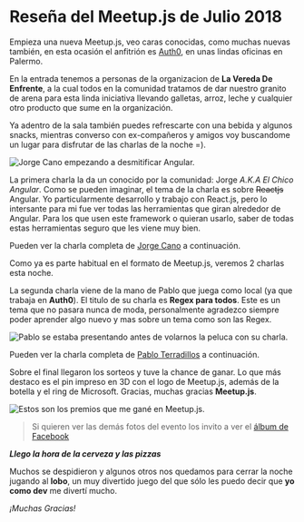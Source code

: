 

# Reseña del Meetup.js de Julio 2018

Empieza una nueva Meetup.js, veo caras conocidas, como muchas nuevas también, en esta ocasión el anfitrión es [Auth0](https://auth0.com/), en unas lindas oficinas en Palermo.

En la entrada tenemos a personas de la organizacion de **La Vereda De Enfrente**, a la cual todos en la comunidad tratamos de dar nuestro granito de arena para esta linda iniciativa llevando galletas, arroz, leche y cualquier otro producto que sume en la organización.

Ya adentro de la sala también puedes refrescarte con una bebida y algunos snacks, mientras converso con ex-compañeros y amigos voy buscandome un lugar para disfrutar de las charlas de la noche =).

<Img
  src="/static/Blog/resena-meetup-julio-2018/jorge.jpg"
  alt="Jorge Cano empezando a desmitificar Angular."
/>

La primera charla la da un conocido por la comunidad: Jorge _A.K.A El Chico Angular_. Como se pueden imaginar, el tema de la charla es sobre ~~Reactjs~~ Angular. Yo particularmente desarrollo y trabajo con React.js, pero lo intersante para mi fue ver todas las herramientas que giran alrededor de Angular. Para los que usen este framework o quieran usarlo, saber de todas estas herramientas seguro que les viene muy bien.

Pueden ver la charla completa de [Jorge Cano](https://twitter.com/jorgeucano) a continuación.

<YouTube videoId="fAO8lbyjdsE" containerClassName="video-wrapper" />

Como ya es parte habitual en el formato de Meetup.js, veremos 2 charlas esta noche.

La segunda charla viene de la mano de Pablo que juega como local (ya que trabaja en **Auth0**). El titulo de su charla es **Regex para todos**. Este es un tema que no pasara nunca de moda, personalmente agradezco siempre poder aprender algo nuevo y mas sobre un tema como son las Regex.

<Img
  src="/static/Blog/resena-meetup-julio-2018/pablo.jpg"
  alt="Pablo se estaba presentando antes de volarnos la peluca con su charla."
/>

Pueden ver la charla completa de [Pablo Terradillos](https://twitter.com/tehsis) a continuación.

<YouTube videoId="Hl-rqL08_aA" containerClassName="video-wrapper" />

Sobre el final llegaron los sorteos y tuve la chance de ganar. Lo que más destaco es el pin impreso en 3D con el logo de Meetup.js, además de la botella y el ring de Microsoft. Gracias, muchas gracias **Meetup.js**.

<Img
  src="/static/Blog/resena-meetup-julio-2018/premios.jpg"
  alt="Estos son los premios que me gané en Meetup.js."
/>

> Si quieren ver las demás fotos del evento los invito a ver el [álbum de Facebook](https://www.facebook.com/groups/1572363023007913/permalink/2147769695467240/)

**_Llego la hora de la cerveza y las pizzas_**

Muchos se despidieron y algunos otros nos quedamos para cerrar la noche jugando al **lobo**, un muy divertido juego del que sólo les puedo decir que **yo como dev** me divertí mucho.

_¡Muchas Gracias!_
